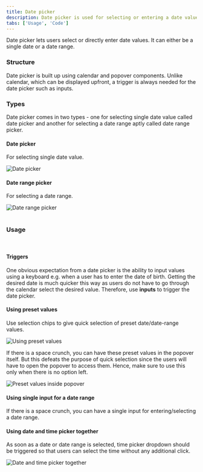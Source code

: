 ```yaml
---
title: Date picker
description: Date picker is used for selecting or entering a date value.
tabs: ['Usage', 'Code']
---
```


Date picker lets users select or directly enter date values. It can either be a single date or a date range.

### Structure
Date picker is built up using calendar and popover components. Unlike calendar, which can be displayed upfront, a trigger is always needed for the date picker such as inputs.
<Preview name="datepicker-variants-with-input"/>

### Types
Date picker comes in two types - one for selecting single date value called date picker and another for selecting a date range aptly called date range picker.

#### Date picker
For selecting single date value.

![Date picker](./images/datePicker-1.png)
<br/>

#### Date range picker
For selecting a date range.

![Date range picker](./images/datePicker-2.png)
<br/>
<br/>

### Usage
<br/>

#### Triggers
One obvious expectation from a date picker is the ability to input values using a keyboard e.g. when a user has to enter the date of birth. Getting the desired date is much quicker this way as users do not have to go through the calendar select the desired value. Therefore, use **inputs** to trigger the date picker.
<Preview name="datepicker-variants-with-input"/>

#### Using preset values
Use selection chips to give quick selection of preset date/date-range values.

![Using preset values](./images/datePicker-3.png)
<br/>

If there is a space crunch, you can have these preset values in the popover itself. But this defeats the purpose of quick selection since the users will have to open the popover to access them. Hence, make sure to use this only when there is no option left.

![Preset values inside popover](./images/datePicker-4.png)
<br/>

#### Using single input for a date range
If there is a space crunch, you can have a single input for entering/selecting a date range.
<Preview name="daterangepicker-variants-with-single-input"/>

#### Using date and time picker together
As soon as a date or date range is selected, time picker dropdown should be triggered so that users can select the time without any additional click.

![Date and time picker together](./images/datePicker-5.png)
<br/>
 


